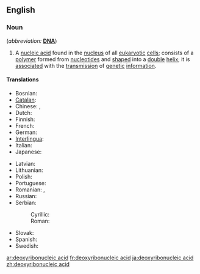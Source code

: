 ==English==
{{wikipedia|DNA}}

===Noun===
{{en-noun|sg=[[deoxyribonucleic]] [[acid]]|-}} (''abbreviation:'' '''[[DNA]]''')

# {{genetics|biochemistry}} A [[nucleic acid]] found in the [[nucleus]] of all [[eukaryotic]] [[cell]]s; consists of a [[polymer]] formed from [[nucleotide]]s and [[shaped]] into a [[double]] [[helix]]; it is [[associated]] with the [[transmission]] of [[genetic]] [[information]].

====Translations====
<!--Put the full forms only in this table. The translations of the abbreviation belong the translation table for "DNA", not here-->
{{trans-top|deoxyribonucleic acid}}
*Bosnian: {{t|bs|dezoksiribonukleinska kiselina|f}}
*[[Catalan]]: {{t|ca|àcid desoxiribonucleic}}
*Chinese: {{t|zh|核酸|tr=hésuān}}, {{t|zh|脱氧核糖核酸|tr=tuōyǎnghé táng hésuān}}
*Dutch: {{t|nl|desoxyribonucleïnezuur}}
*Finnish: {{t|fi|deoksiribonukleiinihappo}}
*French: {{t|fr|acide désoxyribonucléique|m}}
*German: {{t|de|Desoxyribonukleinsäure|f}}
*[[Interlingua]]: {{t|ia|acido desoxyribonucleic}}
*Italian: {{t|it|acido desossiribonucleico|m}}
*Japanese: {{t|ja|デオキシリボ核酸|tr=deokishiribo kakusan}}
{{trans-mid}}
*Latvian: {{t|lv|dezoksiribonukleīnskābe}}
*Lithuanian: {{t|lt|deoksiribonukleinine rūgštis}}
*Polish: {{t|pl|kwas dezoksyrybonukleinowy|m}}
*Portuguese: {{t|pt|ácido desoxirribonucléico}}
*Romanian: {{t|ro|acidul dezoxiribonucleic|m}}, {{t|ro|ADN|m}}
*Russian: {{t|ru|дезоксирибонуклеиновая кислота|tr=dɛsoksiribonukleínovaja kislotá|f|sc=Cyrl}}
*Serbian:
*:Cyrillic: {{t|sr|дезоксирибонуклеинска киселина|f}}
*:Roman: {{t|sr|dezoksiribonukleinska kiselina|f}}
*Slovak: {{t|sk|deoxyribonukleová kyselina|f}}
*Spanish: {{t|es|ácido desoxirribonucleico|m}}
*Swedish: {{t|sv|deoxiribonukleinsyra|c}}
{{trans-bottom}}

[[ar:deoxyribonucleic acid]]
[[fr:deoxyribonucleic acid]]
[[ja:deoxyribonucleic acid]]
[[zh:deoxyribonucleic acid]]